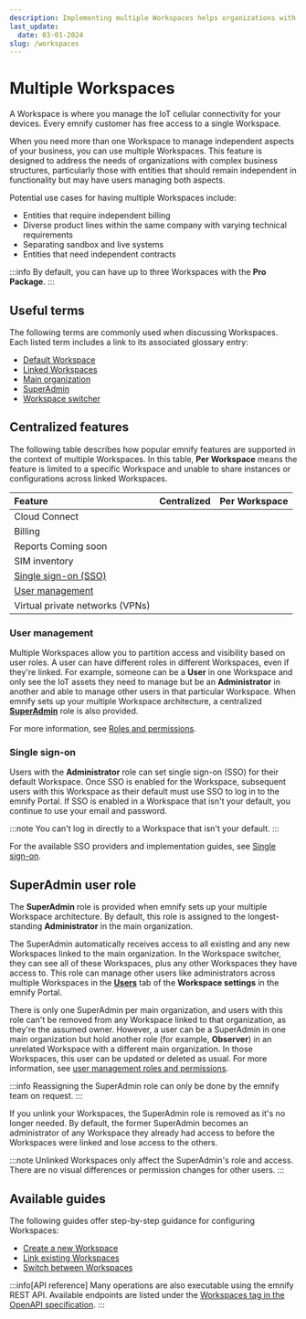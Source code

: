```yaml
---
description: Implementing multiple Workspaces helps organizations with complex business structures manage entities in the emnify Portal
last_update:
  date: 03-01-2024
slug: /workspaces
---
```


# Multiple Workspaces


A Workspace is where you manage the IoT cellular connectivity for your devices.
Every emnify customer has free access to a single Workspace.

When you need more than one Workspace to manage independent aspects of your business, you can use multiple Workspaces.
This feature is designed to address the needs of organizations with complex business structures, particularly those with entities that should remain independent in functionality but may have users managing both aspects.

Potential use cases for having multiple Workspaces include:

- Entities that require independent billing
- Diverse product lines within the same company with varying technical requirements
- Separating sandbox and live systems
- Entities that need independent contracts

:::info
By default, you can have up to three Workspaces with the **Pro Package**.
:::

## Useful terms

The following terms are commonly used when discussing Workspaces.
Each listed term includes a link to its associated glossary entry:

- [Default Workspace](/glossary#default-workspace)
- [Linked Workspaces](/glossary#linked-workspaces)
- [Main organization](/glossary#main-organization)
- [SuperAdmin](#superadmin-user-role)
- [Workspace switcher](/glossary#workspace-switcher)

## Centralized features

The following table describes how popular emnify features are supported in the context of multiple Workspaces.
In this table, **Per Workspace** means the feature is limited to a specific Workspace and unable to share instances or configurations across linked Workspaces.

| Feature                                 | Centralized         | Per Workspace       |
| :-------------------------------------- | :-----------------: | :-----------------: |
| Cloud Connect                           | <Close alt="No" />  | <Check alt="Yes" /> |
| Billing                                 | <Close alt="No" />  | <Check alt="Yes" /> |
| Reports <span className="badge">Coming soon</span> | <Close alt="No" />  | <Check alt="Yes" /> |
| SIM inventory                           | <Close alt="No" />  | <Check alt="Yes" /> |
| [Single sign-on (SSO)](#single-sign-on) | <Check alt="Yes" /> | <Close alt="No" />  |
| [User management](#user-management)     | <Check alt="Yes" /> | <Check alt="Yes" /> |
| Virtual private networks (VPNs)         | <Close alt="No" />  | <Check alt="Yes" /> |

<FeatureRequestsTipPartial />

### User management

Multiple Workspaces allow you to partition access and visibility based on user roles.
A user can have different roles in different Workspaces, even if they're linked.
For example, someone can be a **User** in one Workspace and only see the IoT assets they need to manage but be an **Administrator** in another and able to manage other users in that particular Workspace.
When emnify sets up your multiple Workspace architecture, a centralized [**SuperAdmin**](#superadmin-user-role) role is also provided.

For more information, see [Roles and permissions](/portal/roles).

### Single sign-on

Users with the **Administrator** role can set single sign-on (SSO) for their default Workspace.
Once SSO is enabled for the Workspace, subsequent users with this Workspace as their default must use SSO to log in to the emnify Portal.
If SSO is enabled in a Workspace that isn't your default, you continue to use your email and password.

:::note
You can't log in directly to a Workspace that isn't your default.
:::

For the available SSO providers and implementation guides, see [Single sign-on](/sso).

## SuperAdmin user role

The **SuperAdmin** role is provided when emnify sets up your multiple Workspace architecture.
By default, this role is assigned to the longest-standing **Administrator** in the main organization.

The SuperAdmin automatically receives access to all existing and any new Workspaces linked to the main organization.
In the Workspace switcher, they can see all of these Workspaces, plus any other Workspaces they have access to.
This role can manage other users like administrators across multiple Workspaces in the [**Users**](https://portal.emnify.com/organisation-settings/users) tab of the **Workspace settings** in the emnify Portal.

There is only one SuperAdmin per main organization, and users with this role can't be removed from any Workspace linked to that organization, as they're the assumed owner.
However, a user can be a SuperAdmin in one main organization but hold another role (for example, **Observer**) in an unrelated Workspace with a different main organization.
In those Workspaces, this user can be updated or deleted as usual.
For more information, see [user management roles and permissions](/portal/roles#user-management).

:::info
Reassigning the SuperAdmin role can only be done by the emnify team on request.
:::

If you unlink your Workspaces, the SuperAdmin role is removed as it's no longer needed.
By default, the former SuperAdmin becomes an administrator of any Workspace they already had access to before the Workspaces were linked and lose access to the others.

:::note
Unlinked Workspaces only affect the SuperAdmin's role and access.
There are no visual differences or permission changes for other users.
:::

## Available guides

The following guides offer step-by-step guidance for configuring Workspaces:

- [Create a new Workspace](/workspaces/create)
- [Link existing Workspaces](/workspaces/link)
- [Switch between Workspaces](/workspaces/switch)

:::info[API reference]
Many operations are also executable using the emnify REST API.
Available endpoints are listed under the [Workspaces tag in the OpenAPI specification](https://cdn.emnify.net/api/doc/swagger.html#/Workspaces).
:::
